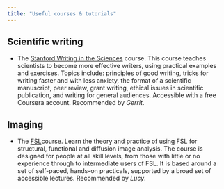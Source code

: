 ```yaml
---
title: "Useful courses & tutorials"
---
```


## Scientific writing

-   The [Stanford Writing in the Sciences](https://www.coursera.org/learn/sciwrite) course. This course teaches scientists to become more effective writers, using practical examples and exercises. Topics include: principles of good writing, tricks for writing faster and with less anxiety, the format of a scientific manuscript, peer review, grant writing, ethical issues in scientific publication, and writing for general audiences. Accessible with a free Coursera account. Recommended by *Gerrit*.

## Imaging

-   The [FSL ](https://open.win.ox.ac.uk/pages/fslcourse/website/)course. Learn the theory and practice of using FSL for structural, functional and diffusion image analysis. The course is designed for people at all skill levels, from those with little or no experience through to intermediate users of FSL. It is based around a set of self-paced, hands-on practicals, supported by a broad set of accessible lectures. Recommended by *Lucy*.
